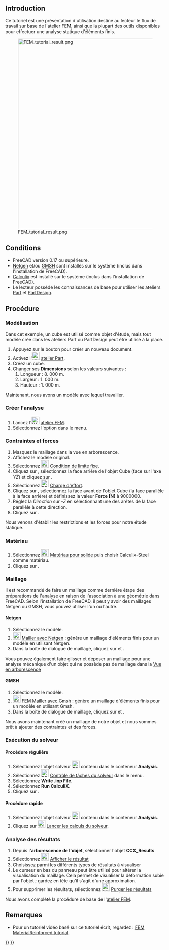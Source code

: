 <languages/>

<div class="mw-translate-fuzzy">
{{TutorialInfo/fr
|Topic=Analyse par éléments finis
|Level=Débutant
|Time=10 minutes + temps d'exécution
|Author=[http://freecadweb.org/wiki/index.php?title=User:Drei Drei]
|FCVersion=0.17 ou plus
}}
</div>

== Introduction ==

Ce tutoriel est une présentation d'utilisation destiné au lecteur le flux de travail sur base de l'atelier FEM, ainsi que la plupart des outils disponibles pour effectuer une analyse statique d’éléments finis.

[[Image:FEM_tutorial_result.png|600px]]

<span id="Requirements"></span>
== Conditions ==

* FreeCAD version 0.17 ou supérieure.
* [http://sourceforge.net/projects/netgen-mesher/ Netgen] et/ou [http://geuz.org/gmsh/ GMSH] sont installés sur le système (inclus dans l'installation de FreeCAD).
* [http://www.calculix.de/ Calculix] est installé sur le système (inclus dans l'installation de FreeCAD).
* Le lecteur possède les connaissances de base pour utiliser les ateliers [[Part_Workbench/fr|Part]] et [[PartDesign_Workbench/fr|PartDesign]].

<span id="Procedure"></span>
== Procédure ==

<span id="Modeling"></span>
=== Modélisation ===

Dans cet exemple, un cube est utilisé comme objet d'étude, mais tout modèle créé dans les ateliers Part ou PartDesign peut être utilisé à la place.

# Appuyez sur le bouton {{Button|[[Image:Std_New.svg|16px|link=Std_New/fr]] [[Std_New/fr|Nouveau document]]}} pour créer un nouveau document.
# Activez l'[[Image:Workbench_Part.svg|24px|link=Part_Workbench/fr]] [[Part_Workbench/fr|atelier Part]].
# Créez un cube.
# Changer ses '''Dimensions''' selon les valeurs suivantes :
## Longueur : 8. 000 m.
## Largeur : 1. 000 m.
## Hauteur : 1. 000 m.

Maintenant, nous avons un modèle avec lequel travailler.

<span id="Creating_the_Analysis"></span>
=== Créer l'analyse ===

# Lancez l'[[Image:Workbench_FEM.svg|24px|link=FEM_Workbench/fr]] [[FEM_Workbench/fr|atelier FEM]].
# Sélectionnez l'option {{MenuCommand|Modèle → [[Image:FEM_Analysis.svg|16px]] Conteneur d'analyse}} dans le menu.

<span id="Constraints_and_Forces"></span>
=== Contraintes et forces ===

# Masquez le maillage dans la vue en arborescence.
# Affichez le modèle original.
# Sélectionnez [[Image:FEM_ConstraintFixed.svg|24px|link=FEM_ConstraintFixed/fr]] [[FEM_ConstraintFixed/fr|Condition de limite fixe]].
# Cliquez sur {{Button|Ajouter}}, sélectionnez la face arrière de l'objet Cube (face sur l'axe ''YZ'') et cliquez sur {{Button|OK}}.
# Sélectionnez [[Image:FEM_ConstraintForce.svg|24px|link=FEM_ConstraintForce/fr]] [[FEM_ConstraintForce/fr|Charge d'effort]].
# Cliquez sur {{Button|Ajouter}}, sélectionnez la face avant de l'objet Cube (la face parallèle à la face arrière) et définissez la valeur '''Force [N]''' à 9000000.
# Réglez la ''Direction'' sur ''-Z'' en sélectionnant une des arêtes de la face parallèle à cette direction.
# Cliquez sur {{Button|OK}}.

Nous venons d'établir les restrictions et les forces pour notre étude statique.

<span id="Material"></span>
===Matériau===

# Sélectionnez [[Image:FEM_MaterialSolid.svg|24px]] [[FEM_MaterialSolid/fr|Matériau pour solide]] puis choisir Calculix-Steel comme matériau.
# Cliquez sur {{Button|OK}}.

<span id="Meshing"></span>
=== Maillage ===

Il est recommandé de faire un maillage comme dernière étape des préparations de l'analyse en raison de l'association à une géométrie dans FreeCAD. Selon l'installation de FreeCAD, il peut y avoir des maillages Netgen ou GMSH, vous pouvez utiliser l'un ou l'autre.

==== Netgen ====

# Sélectionnez le modèle.
# [[Image:FEM_MeshNetgenFromShape.svg|24px]] [[FEM_MeshNetgenFromShape/fr|Mailler avec Netgen]] : génère un maillage d'éléments finis pour un modèle en utilisant Netgen.
# Dans la boîte de dialogue de maillage, cliquez sur {{Button|Appliquer}} et {{Button|OK}}.

Vous pouvez également faire glisser et déposer un maillage pour une analyse mécanique d'un objet qui ne possède pas de maillage dans la [[Tree_view/fr|Vue en arborescence]]

==== GMSH ====

# Sélectionnez le modèle.
# [[Image:FEM_MeshGmshFromShape.svg|24px]] [[FEM_MeshGmshFromShape/fr|FEM Mailler avec Gmsh]] : génère un maillage d'éléments finis pour un modèle en utilisant Gmsh.
# Dans la boîte de dialogue de maillage, cliquez sur {{Button|Appliquer}} et {{Button|OK}}.

Nous avons maintenant créé un maillage de notre objet et nous sommes prêt à ajouter des contraintes et des forces.

<span id="Running_the_Solver"></span>
===  Exécution du solveur ===

<span id="Standard_Procedure"></span>
==== Procédure régulière ====

# Sélectionnez l'objet solveur [[Image:FEM_SolverCalculixCxxtools.svg|24px]] contenu dans le conteneur '''Analysis'''.
# Sélectionnez [[Image:FEM_SolverControl.svg|24px]] [[FEM_SolverControl/fr|Contrôle de tâches du solveur]] dans le menu.
# Sélectionnez '''Write .inp File'''.
# Sélectionnez '''Run CalculiX'''.
# Cliquez sur {{Button|OK}}.

<span id="Quick_Procedure"></span>
==== Procédure rapide ====

# Sélectionnez l'objet solveur [[Image:FEM_SolverCalculixCxxtools.svg|24px]] contenu dans le conteneur '''Analysis'''.
# Cliquez sur [[Image:FEM_SolverRun.svg|24px]] [[FEM_SolverRun/fr|Lancer les calculs du solveur]].

<span id="Analyzing_Results"></span>
=== Analyse des résultats ===

# Depuis l''''arborescence de l'objet''', sélectionner l'objet '''CCX_Results'''
# Sélectionnez [[Image:FEM_ResultShow.svg|24px|link=FEM_ResultShow/fr]] [[FEM_ResultShow/fr|Afficher le résultat]]
# Choisissez parmi les différents types de résultats à visualiser
# Le curseur en bas du panneau peut être utilisé pour altérer la visualisation du maillage. Cela permet de visualiser la déformation subie par l'objet ; gardez en tête qu'il s'agit d'une approximation.
# Pour supprimer les résultats, sélectionnez [[Image:FEM_ResultsPurge.svg|24px|link=FEM_ResultsPurge/fr]] [[FEM_ResultsPurge/fr|Purger les résultats]]

{{Note|Comparaison avec le fichier d'exemple précédent|Si vous sélectionnez le type de résultat '''déplacement Z''',  vous pouvez voir que la valeur obtenue est presque identique au fichier d'exemple fourni avec FreeCAD. Des différences pourraient survenir en raison de la qualité du maillage et le nombre de nœuds qu'il contient.}}

Nous avons complété la procédure de base de l'[[FEM_Workbench/fr|atelier FEM]].

<span id="Notes"></span>
== Remarques ==

* Pour un tutoriel vidéo basé sur ce tutoriel écrit, regardez : [https://www.youtube.com/watch?v=SZTIqhfCSVc FEM MaterialReinforced tutorial].


{{FEM Tools navi{{#translation:}}}}
{{Userdocnavi{{#translation:}}}}